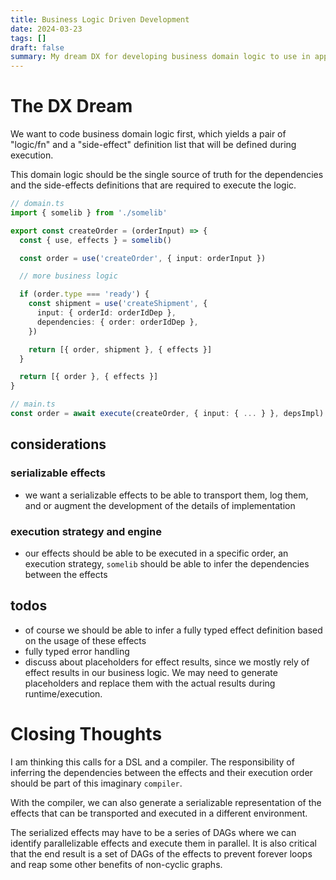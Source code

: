 ```yaml
---
title: Business Logic Driven Development
date: 2024-03-23
tags: []
draft: false
summary: My dream DX for developing business domain logic to use in applications
---
```


# The DX Dream

We want to code business domain logic first, which yields a pair of "logic/fn" and a "side-effect" definition list that will be defined during execution.

This domain logic should be the single source of truth for the dependencies and the side-effects definitions that are required to execute the logic.

```typescript
// domain.ts
import { somelib } from './somelib'

export const createOrder = (orderInput) => {
  const { use, effects } = somelib()

  const order = use('createOrder', { input: orderInput })

  // more business logic

  if (order.type === 'ready') {
    const shipment = use('createShipment', {
      input: { orderId: orderIdDep },
      dependencies: { order: orderIdDep },
    })

    return [{ order, shipment }, { effects }]
  }

  return [{ order }, { effects }]
}

// main.ts
const order = await execute(createOrder, { input: { ... } }, depsImpl)
```

## considerations

### serializable effects

- we want a serializable effects to be able to transport them, log them, and or augment the development of the details of implementation

### execution strategy and engine

- our effects should be able to be executed in a specific order, an execution strategy, `somelib` should be able to infer the dependencies between the effects

## todos

- of course we should be able to infer a fully typed effect definition based on the usage of these effects
- fully typed error handling
- discuss about placeholders for effect results, since we mostly rely of effect results in our business logic. We may need to generate placeholders and replace them with the actual results during runtime/execution.

# Closing Thoughts

I am thinking this calls for a DSL and a compiler.
The responsibility of inferring the dependencies between the effects and their execution order should be part of this imaginary `compiler`.

With the compiler, we can also generate a serializable representation of the effects that can be transported and executed in a different environment.

The serialized effects may have to be a series of DAGs where we can identify parallelizable effects and execute them in parallel. It is also critical that the end result is a set of DAGs of the effects to prevent forever loops and reap some other benefits of non-cyclic graphs.
